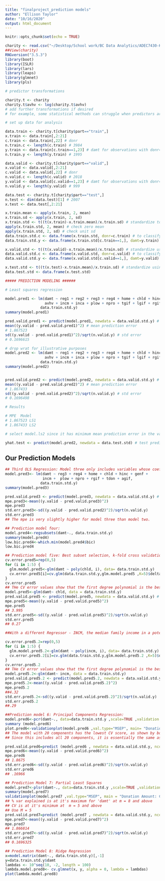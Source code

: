 ```yaml
---
title: "finalproject_prediction models"
author: "Ellison Taylor"
date: "10/16/2020"
output: html_document
---
```


```r
knitr::opts_chunk$set(echo = TRUE)
```

```r
charity <- read.csv("~/Desktop/School work/BC Data Analytics/ADEC7430-KBFinal/charity.csv")
##View(charity)
RNGversion("3.5.3")
library(boot)
library(ISLR)
library(lars)
library(leaps)
library(glmnet)
library(pls)
```


```r
# predictor transformations

charity.t <- charity
charity.t$avhv <- log(charity.t$avhv)
# add further transformations if desired
# for example, some statistical methods can struggle when predictors are highly skewed

# set up data for analysis

data.train <- charity.t[charity$part=="train",]
x.train <- data.train[,2:21]
c.train <- data.train[,22] # donr
n.train.c <- length(c.train) # 3984
y.train <- data.train[c.train==1,23] # damt for observations with donr=1
n.train.y <- length(y.train) # 1995

data.valid <- charity.t[charity$part=="valid",]
x.valid <- data.valid[,2:21]
c.valid <- data.valid[,22] # donr
n.valid.c <- length(c.valid) # 2018
y.valid <- data.valid[c.valid==1,23] # damt for observations with donr=1
n.valid.y <- length(y.valid) # 999

data.test <- charity.t[charity$part=="test",]
n.test <- dim(data.test)[1] # 2007
x.test <- data.test[,2:21]

x.train.mean <- apply(x.train, 2, mean)
x.train.sd <- apply(x.train, 2, sd)
x.train.std <- t((t(x.train)-x.train.mean)/x.train.sd) # standardize to have zero mean and unit sd
apply(x.train.std, 2, mean) # check zero mean
apply(x.train.std, 2, sd) # check unit sd
data.train.std.c <- data.frame(x.train.std, donr=c.train) # to classify donr
data.train.std.y <- data.frame(x.train.std[c.train==1,], damt=y.train) # to predict damt when donr=1

x.valid.std <- t((t(x.valid)-x.train.mean)/x.train.sd) # standardize using training mean and sd
data.valid.std.c <- data.frame(x.valid.std, donr=c.valid) # to classify donr
data.valid.std.y <- data.frame(x.valid.std[c.valid==1,], damt=y.valid) # to predict damt when donr=1

x.test.std <- t((t(x.test)-x.train.mean)/x.train.sd) # standardize using training mean and sd
data.test.std <- data.frame(x.test.std)
```


```r
##### PREDICTION MODELING ######

# Least squares regression

model.pred1 <- lm(damt ~ reg1 + reg2 + reg3 + reg4 + home + chld + hinc + genf + wrat + 
                  avhv + incm + inca + plow + npro + tgif + lgif + rgif + tdon + tlag + agif, 
                data.train.std.y)
summary(model.pred1)
```

```r
pred.valid.pred1 <- predict(model.pred1, newdata = data.valid.std.y) # validation predictions
mean((y.valid - pred.valid.pred1)^2) # mean prediction error
# 1.867523
sd((y.valid - pred.valid.pred1)^2)/sqrt(n.valid.y) # std error
# 0.1696615

# drop wrat for illustrative purposes
model.pred2 <- lm(damt ~ reg1 + reg2 + reg3 + reg4 + home + chld + hinc + genf + 
                  avhv + incm + inca + plow + npro + tgif + lgif + rgif + tdon + tlag + agif, 
                data.train.std.y)
summary(model.pred2)


pred.valid.pred2 <- predict(model.pred2, newdata = data.valid.std.y) # validation predictions
mean((y.valid - pred.valid.pred2)^2) # mean prediction error
# 1.867433
sd((y.valid - pred.valid.pred2)^2)/sqrt(n.valid.y) # std error
# 0.1696498

# Results

# MPE  Model
# 1.867523 LS1
# 1.867433 LS2

# select model.ls2 since it has minimum mean prediction error in the validation sample

yhat.test <- predict(model.pred2, newdata = data.test.std) # test predictions

```

## Our Prediction Models
```r
## Third OLS Regression: Model three only includes variables whose coefficients had P-values below 0.05 in model two.
model.pred3<- lm(damt ~ reg3 + reg4 + home + chld + hinc + genf + 
                 incm +  plow + npro + rgif + tdon + agif, 
                data.train.std.y)
summary(model.pred3)

pred.valid.pred3 <- predict(model.pred3, newdata = data.valid.std.y) # validation predictions
mpe.pred3<-mean((y.valid - pred.valid.pred3)^2) 
mpe.pred3
std.err.pred3<-sd((y.valid - pred.valid.pred2)^2)/sqrt(n.valid.y) 
std.err.pred3
## The mpe is very slightly higher for model three than model two.
```

```r
## Prediction model four: 
model.pred4<-regsubsets(damt~., data.train.std.y)
summary(model.pred4)
low.bic.pred4<-which.min(model.pred4$bic)
low.bic.pred4
```

```r
## Prediction model five: Best subset selection, k-fold cross validation (k=5), regressor = number of children
cv.error.pred5=rep(0,5)
for (i in 1:5) {
  glm.model.pred5<-glm(damt ~ poly(chld, i), data= data.train.std.y)
  cv.error.pred5[i]=cv.glm(data.train.std.y,glm.model.pred5 ,K=5)$delta [1]
}
cv.error.pred5
## THe CV error values show that the first degree polynomial is the best fit on the regressor 'chld'. The CV error increases with polynomial degree.
model.pred5<-glm(damt~ chld, data = data.train.std.y)
pred.valid.pred5 <- predict(model.pred5, newdata = data.valid.std.y) # validation predictions
mpe.pred5<-mean((y.valid - pred.valid.pred5)^2) 
mpe.pred5
## 3.995
std.err.pred5<-sd((y.valid - pred.valid.pred5)^2)/sqrt(n.valid.y) 
std.err.pred5
## 0.27

##With a different Regressor - INCM, the median family income in a potential donor's neighborhood (in thousand $). 

cv.error.pred5.2=rep(0,5)
for (i in 1:5) {
  glm.model.pred5.2<-glm(damt ~ poly(incm, i), data= data.train.std.y)
  cv.error.pred5.2[i]=cv.glm(data.train.std.y,glm.model.pred5.2 ,K=5)$delta [1]
}
cv.error.pred5.2
## THe CV error values show that the first degree polynomial is the best fit for the regressor 'incm', which is the median family income in a potential donor's neighborhood.
model.pred5.2<-glm(damt~ incm, data = data.train.std.y)
pred.valid.pred5.2 <- predict(model.pred5.2, newdata = data.valid.std.y) # validation predictions
mpe.pred5.2<-mean((y.valid - pred.valid.pred5.2)^2) 
mpe.pred5.2
##4.32
std.err.pred5.2<-sd((y.valid - pred.valid.pred5.2)^2)/sqrt(n.valid.y) 
std.err.pred5.2
##.29

```

```r
##Prediction model 6: Principal Components Regression:
model.pred6<-pcr(damt~., data=data.train.std.y ,scale=TRUE ,validation ="CV")
summary (model.pred6)
plot.pred6<-validationplot(model.pred6 ,val.type="MSEP", main= "Donation Amount: Cross Validation MSE for each number of components")
## The model with 20 components has the lowest CV score, as shown by both the summary and the graph. 
## Since this includes all 20 components, it is essentially the same as the least squares model. The mpe and std error calculated below are the same as the least squares model. 

pred.valid.pred6=predict (model.pred6 , newdata = data.valid.std.y, ncomp =20)
mpe.pred6<-mean((y.valid - pred.valid.pred6)^2)
mpe.pred6
## 1.8675
std.err.pred6<-sd((y.valid - pred.valid.pred6)^2)/sqrt(n.valid.y) 
std.err.pred6
## .16966
```

```r
## Prediction Model 7: Partial Least Squares
model.pred7<-plsr(damt~., data=data.train.std.y ,scale=TRUE ,validation ="CV")
summary(model.pred7)
validationplot(model.pred7 ,val.type="MSEP", main = "Donation Amount: CV MSE for components, Partial Least Squares Model")
## % var explained is at it's maximum for 'damt' at m = 8 and above
## CV is at it's minimum at  m = 5 and above
## Use M = 5
pred.valid.pred7=predict (model.pred7 , newdata = data.valid.std.y, ncomp =5)
mpe.pred7<-mean((y.valid - pred.valid.pred7)^2)
mpe.pred7
## 1.866814
std.err.pred7<-sd((y.valid - pred.valid.pred7)^2)/sqrt(n.valid.y) 
std.err.pred7
## 0.1696325
```

```r
## Prediction Model 8: Ridge Regression
x=model.matrix(damt~., data.train.std.y)[,-1]
y=data.train.std.y$damt
lambdas <- 10^seq(10, -2, length = 100)
lambda.model.pred8<- cv.glmnet(x, y, alpha = 0, lambda = lambdas)
plot(lambda.model.pred8)
```

